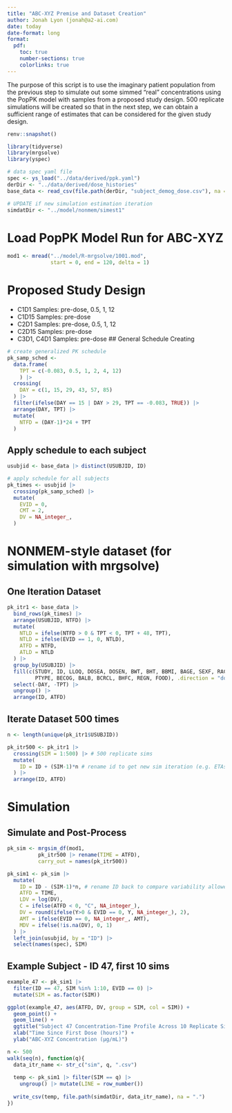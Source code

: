```yaml
---
title: "ABC-XYZ Premise and Dataset Creation"
author: Jonah Lyon (jonah@a2-ai.com)
date: today
date-format: long
format:
  pdf:
    toc: true
    number-sections: true
    colorlinks: true
---
```


The purpose of this script is to use the imaginary patient population from the previous step to simulate out some simmed "real" concentrations using the PopPK model with samples from a proposed study design.  500 replicate simulations will be created so that in the next step, we can obtain a sufficient range of estimates that can be considered for the given study design.


```r
renv::snapshot()
```


```r
library(tidyverse)
library(mrgsolve)
library(yspec)

# data spec yaml file
spec <- ys_load("../data/derived/ppk.yaml")
derDir <- "../data/derived/dose_histories"
base_data <- read_csv(file.path(derDir, "subject_demog_dose.csv"), na = ".")

# UPDATE if new simulation estimation iteration
simdatDir <- "../model/nonmem/simest1"

```

# Load PopPK Model Run for ABC-XYZ
```r
mod1 <- mread("../model/R-mrgsolve/1001.mod", 
              start = 0, end = 120, delta = 1)

```

# Proposed Study Design
- C1D1 Samples: pre-dose, 0.5, 1, 12
- C1D15 Samples: pre-dose
- C2D1 Samples: pre-dose, 0.5, 1, 12
- C2D15 Samples: pre-dose
- C3D1, C4D1 Samples: pre-dose
## General Schedule Creating
```r
# create generalized PK schedule
pk_samp_sched <- 
  data.frame(
    TPT = c(-0.083, 0.5, 1, 2, 4, 12)
    ) |> 
  crossing(
    DAY = c(1, 15, 29, 43, 57, 85)
  ) |> 
  filter(ifelse(DAY == 15 | DAY > 29, TPT == -0.083, TRUE)) |> 
  arrange(DAY, TPT) |> 
  mutate(
    NTFD = (DAY-1)*24 + TPT
  )

```
## Apply schedule to each subject
```r
usubjid <- base_data |> distinct(USUBJID, ID)

# apply schedule for all subjects
pk_times <- usubjid |> 
  crossing(pk_samp_sched) |> 
  mutate(
    EVID = 0,
    CMT = 2,
    DV = NA_integer_,
  )

```

# NONMEM-style dataset (for simulation with mrgsolve)
## One Iteration Dataset
```r

pk_itr1 <- base_data |> 
  bind_rows(pk_times) |> 
  arrange(USUBJID, NTFD) |> 
  mutate(
    NTLD = ifelse(NTFD > 0 & TPT < 0, TPT + 48, TPT),
    NTLD = ifelse(EVID == 1, 0, NTLD),
    ATFD = NTFD,
    ATLD = NTLD
  ) |> 
  group_by(USUBJID) |> 
  fill(c(STUDY, ID, LLOQ, DOSEA, DOSEN, BWT, BHT, BBMI, BAGE, SEXF, RACEN,
         PTYPE, BECOG, BALB, BCRCL, BHFC, REGN, FOOD), .direction = "downup") |> 
  select(-DAY, -TPT) |> 
  ungroup() |> 
  arrange(ID, ATFD)

```

## Iterate Dataset 500 times
```r
n <- length(unique(pk_itr1$USUBJID))

pk_itr500 <- pk_itr1 |> 
  crossing(SIM = 1:500) |> # 500 replicate sims
  mutate(
    ID = ID + (SIM-1)*n # rename id to get new sim iteration (e.g. ETAs are resimulated)
  ) |> 
  arrange(ID, ATFD)

```

# Simulation
## Simulate and Post-Process
```r
pk_sim <- mrgsim_df(mod1, 
          pk_itr500 |> rename(TIME = ATFD),
          carry_out = names(pk_itr500))

pk_sim1 <- pk_sim |> 
  mutate(
    ID = ID - (SIM-1)*n, # rename ID back to compare variability allowed for any one given subject
    ATFD = TIME,
    LDV = log(DV),
    C = ifelse(ATFD < 0, "C", NA_integer_),
    DV = round(ifelse(Y>0 & EVID == 0, Y, NA_integer_), 2),
    AMT = ifelse(EVID == 0, NA_integer_, AMT),
    MDV = ifelse(!is.na(DV), 0, 1)
  ) |> 
  left_join(usubjid, by = "ID") |> 
  select(names(spec), SIM)

```

## Example Subject - ID 47, first 10 sims
```r
example_47 <- pk_sim1 |> 
  filter(ID == 47, SIM %in% 1:10, EVID == 0) |>
  mutate(SIM = as.factor(SIM))

ggplot(example_47, aes(ATFD, DV, group = SIM, col = SIM)) +
  geom_point() + 
  geom_line() + 
  ggtitle("Subject 47 Concentration-Time Profile Across 10 Replicate Simulations") + 
  xlab("Time Since First Dose (hours)") + 
  ylab("ABC-XYZ Concentration (µg/mL)")

```

```r

n <- 500
walk(seq(n), function(q){
  data_itr_name <- str_c("sim", q, ".csv")
  
  temp <- pk_sim1 |> filter(SIM == q) |> 
    ungroup() |> mutate(LINE = row_number())
  
  write_csv(temp, file.path(simdatDir, data_itr_name), na = ".")
})

```


